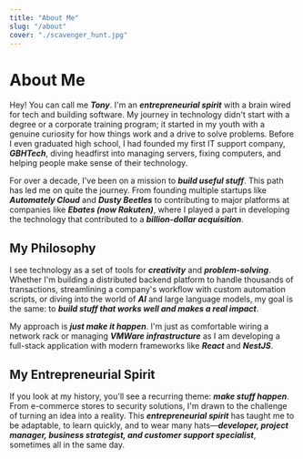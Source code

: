 ```yaml
---
title: "About Me"
slug: "/about"
cover: "./scavenger_hunt.jpg"
---
```


<div style={{ 
    maxWidth: `60ch`,
    fontFamily: `sans-serif` 
}}>

# About Me

Hey! You can call me ***Tony***. I'm an ***entrepreneurial spirit*** with a brain wired for tech and building software. My journey in technology didn't start with a degree or a corporate training program; it started in my youth with a genuine curiosity for how things work and a drive to solve problems. Before I even graduated high school, I had founded my first IT support company, ***GBHTech***, diving headfirst into managing servers, fixing computers, and helping people make sense of their technology.

For over a decade, I've been on a mission to ***build useful stuff***. This path has led me on quite the journey. From founding multiple startups like ***Automately Cloud*** and ***Dusty Beetles*** to contributing to major platforms at companies like ***Ebates (now Rakuten)***, where I played a part in developing the technology that contributed to a ***billion-dollar acquisition***.

## My Philosophy

I see technology as a set of tools for ***creativity*** and ***problem-solving***. Whether I'm building a distributed backend platform to handle thousands of transactions, streamlining a company's workflow with custom automation scripts, or diving into the world of ***AI*** and large language models, my goal is the same: to ***build stuff that works well and makes a real impact***.

My approach is ***just make it happen***. I'm just as comfortable wiring a network rack or managing ***VMWare infrastructure*** as I am developing a full-stack application with modern frameworks like ***React*** and ***NestJS***.

## My Entrepreneurial Spirit

If you look at my history, you'll see a recurring theme: ***make stuff happen***. From e-commerce stores to security solutions, I'm drawn to the challenge of turning an idea into a reality. This ***entrepreneurial spirit*** has taught me to be adaptable, to learn quickly, and to wear many hats—***developer, project manager, business strategist, and customer support specialist***, sometimes all in the same day.

</div>
